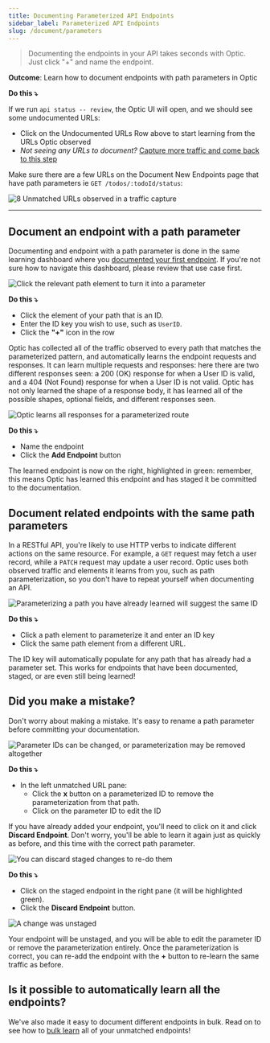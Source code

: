 ```yaml
---
title: Documenting Parameterized API Endpoints
sidebar_label: Parameterized API Endpoints
slug: /document/parameters
---
```



> Documenting the endpoints in your API takes seconds with Optic. Just click "+" and name the endpoint.

**Outcome**: Learn how to document endpoints with path parameters in Optic

**Do this ⤵️**

If we run `api status -- review`, the Optic UI will open, and we should see some undocumented URLs:
- Click on the Undocumented URLs Row above to start learning from the URLs Optic observed
- *Not seeing any URLs to document?* [Capture more traffic and come back to this step](/document)

Make sure there are a few URLs on the Document New Endpoints page that have path parameters ie `GET /todos/:todoId/status`:

<Paper elevation={3}>

![8 Unmatched URLs observed in a traffic capture](/img/docs/doc-8-unmatched.png)

</Paper>

---

## Document an endpoint with a path parameter

Documenting and endpoint with a path parameter is done in the same learning dashboard where you [documented your first endpoint](/document/baseline#documenting-your-first-endpoint). If you're not sure how to navigate this dashboard, please review that use case first.

<Paper elevation={3}>

  ![Click the relevant path element to turn it into a parameter](/img/docs/params-set-param.png)

</Paper>

**Do this ⤵️**

- Click the element of your path that is an ID.
- Enter the ID key you wish to use, such as `UserID`.
- Click the **"+"** icon in the row

Optic has collected all of the traffic observed to every path that matches the parameterized pattern, and automatically learns the endpoint requests and responses. It can learn multiple requests and responses: here there are two different responses seen: a 200 (OK) response for when a User ID is valid, and a 404 (Not Found) response for when a User ID is not valid. Optic has not only learned the shape of a response body, it has learned all of the possible shapes, optional fields, and different responses seen.

<Paper elevation={3}>

  ![Optic learns all responses for a parameterized route](/img/docs/params-learning.png)

</Paper>

**Do this ⤵️**

- Name the endpoint
- Click the **Add Endpoint** button

The learned endpoint is now on the right, highlighted in green: remember, this means Optic has learned this endpoint and has staged it be committed to the documentation.

## Document related endpoints with the same path parameters

In a RESTful API, you're likely to use HTTP verbs to indicate different actions on the same resource. For example, a `GET` request may fetch a user record, while a `PATCH` request may update a user record. Optic uses both observed traffic and elements it learns from you, such as path parameterization, so you don't have to repeat yourself when documenting an API.

<Paper elevation={3}>

  ![Parameterizing a path you have already learned will suggest the same ID](/img/docs/params-same-param.png)

</Paper>

**Do this ⤵️**

- Click a path element to parameterize it and enter an ID key
- Click the same path element from a different URL.

The ID key will automatically populate for any path that has already had a parameter set. This works for endpoints that have been documented, staged, or are even still being learned!

## Did you make a mistake?

Don't worry about making a mistake. It's easy to rename a path parameter before committing your documentation.

<Paper elevation={3}>

  ![Parameter IDs can be changed, or parameterization may be removed altogether](/img/docs/params-change-id.png)

</Paper>

**Do this ⤵️**

- In the left unmatched URL pane:
    - Click the **x** button on a parameterized ID to remove the parameterization from that path.
    - Click on the parameter ID to edit the ID

If you have already added your endpoint, you'll need to click on it and click **Discard Endpoint**. Don't worry, you'll be able to learn it again just as quickly as before, and this time with the correct path parameter.

<Paper elevation={3}>

  ![You can discard staged changes to re-do them](/img/docs/params-discard-endpoint.png)

</Paper>

**Do this ⤵️**

- Click on the staged endpoint in the right pane (it will be highlighted green).
- Click the **Discard Endpoint** button.

<Paper elevation={3}>

  ![A change was unstaged](/img/docs/params-unstage.png)

</Paper>

Your endpoint will be unstaged, and you will be able to edit the parameter ID or remove the parameterization entirely. Once the parameterization is correct, you can re-add the endpoint with the **+** button to re-learn the same traffic as before.

## Is it possible to automatically learn all the endpoints?

We've also made it easy to document different endpoints in bulk. Read on to see how to [bulk learn](/document/advanced/bulk) all of your unmatched endpoints!
